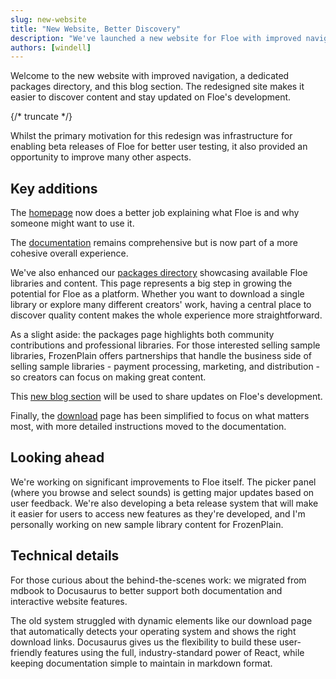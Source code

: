 ```yaml
---
slug: new-website
title: "New Website, Better Discovery"
description: "We've launched a new website for Floe with improved navigation, a dedicated packages directory, and a blog section to keep you updated on development."
authors: [windell]
---
```


<!--
SPDX-FileCopyrightText: 2025 Sam Windell
SPDX-License-Identifier: MIT
-->

Welcome to the new website with improved navigation, a dedicated packages directory, and this blog section. The redesigned site makes it easier to discover content and stay updated on Floe's development.

{/* truncate */}

Whilst the primary motivation for this redesign was infrastructure for enabling beta releases of Floe for better user testing, it also provided an opportunity to improve many other aspects.

## Key additions

The [homepage](/) now does a better job explaining what Floe is and why someone might want to use it.

The [documentation](/docs/introduction) remains comprehensive but is now part of a more cohesive overall experience.

We've also enhanced our [packages directory](/packages) showcasing available Floe libraries and content. This page represents a big step in growing the potential for Floe as a platform. Whether you want to download a single library or explore many different creators' work, having a central place to discover quality content makes the whole experience more straightforward.

As a slight aside: the packages page highlights both community contributions and professional libraries. For those interested selling sample libraries, FrozenPlain offers partnerships that handle the business side of selling sample libraries - payment processing, marketing, and distribution - so creators can focus on making great content.

This [new blog section](/blog) will be used to share updates on Floe's development.

Finally, the [download](/download) page has been simplified to focus on what matters most, with more detailed instructions moved to the documentation.

## Looking ahead

We're working on significant improvements to Floe itself. The picker panel (where you browse and select sounds) is getting major updates based on user feedback. We're also developing a beta release system that will make it easier for users to access new features as they're developed, and I'm personally working on new sample library content for FrozenPlain.

## Technical details

For those curious about the behind-the-scenes work: we migrated from mdbook to Docusaurus to better support both documentation and interactive website features.

The old system struggled with dynamic elements like our download page that automatically detects your operating system and shows the right download links. Docusaurus gives us the flexibility to build these user-friendly features using the full, industry-standard power of React, while keeping documentation simple to maintain in markdown format.
